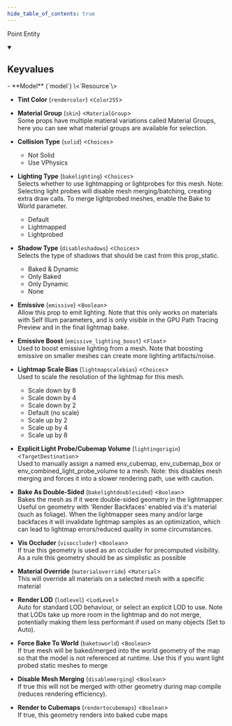 ```yaml
---
hide_table_of_contents: true
---
```


Point Entity



<details open>
<summary><h2>Keyvalues</h2></summary>
- **Model** (`model`) \<`Resource`\>

- **Tint Color** (`rendercolor`) \<`Color255`\>

- **Material Group** (`skin`) \<`MaterialGroup`\>\
Some props have multiple matieral variations called Material Groups, here you can see what material groups are available for selection.

- **Collision Type** (`solid`) \<`Choices`\>
  - Not Solid 
  - Use VPhysics 


- **Lighting Type** (`bakelighting`) \<`Choices`\>\
Selects whether to use lightmapping or lightprobes for this mesh. Note: Selecting light probes will disable mesh merging/batching, creating extra draw calls. To merge lightprobed meshes, enable the Bake to World parameter.
  - Default 
  - Lightmapped 
  - Lightprobed 


- **Shadow Type** (`disableshadows`) \<`Choices`\>\
Selects the type of shadows that should be cast from this prop_static.
  - Baked & Dynamic 
  - Only Baked 
  - Only Dynamic 
  - None 


- **Emissive** (`emissive`) \<`Boolean`\>\
Allow this prop to emit lighting. Note that this only works on materials with Self Illum parameters, and is only visible in the GPU Path Tracing Preview and in the final lightmap bake.

- **Emissive Boost** (`emissive_lighting_boost`) \<`Float`\>\
Used to boost emissive lighting from a mesh. Note that boosting emissive on smaller meshes can create more lighting artifacts/noise.

- **Lightmap Scale Bias** (`lightmapscalebias`) \<`Choices`\>\
Used to scale the resolution of the lightmap for this mesh.
  - Scale down by 8 
  - Scale down by 4 
  - Scale down by 2 
  - Default (no scale) 
  - Scale up by 2 
  - Scale up by 4 
  - Scale up by 8 


- **Explicit Light Probe/Cubemap Volume** (`lightingorigin`) \<`TargetDestination`\>\
Used to manually assign a named env_cubemap, env_cubemap_box or env_combined_light_probe_volume to a mesh. Note: this disables mesh merging and forces it into a slower rendering path, use with caution.

- **Bake As Double-Sided** (`bakelightdoublesided`) \<`Boolean`\>\
Bakes the mesh as if it were double-sided geometry in the lightmapper. Useful on geometry with 'Render Backfaces' enabled via it's material (such as foliage). When the lightmapper sees many and/or large backfaces it will invalidate lightmap samples as an optimization, which can lead to lightmap errors/reduced quality in some circumstances.

- **Vis Occluder** (`visoccluder`) \<`Boolean`\>\
If true this geometry is used as an occluder for precomputed visibility. As a rule this geometry should be as simplistic as possible

- **Material Override** (`materialoverride`) \<`Material`\>\
This will override all materials on a selected mesh with a specific material

- **Render LOD** (`lodlevel`) \<`LodLevel`\>\
Auto for standard LOD behaviour, or select an explicit LOD to use. Note that LODs take up more room in the lightmap and do not merge, potentially making them less performant if used on many objects (Set to Auto).

- **Force Bake To World** (`baketoworld`) \<`Boolean`\>\
If true mesh will be baked/merged into the world geometry of the map so that the model is not referenced at runtime. Use this if you want light probed static meshes to merge

- **Disable Mesh Merging** (`disablemerging`) \<`Boolean`\>\
If true this will not be merged with other geometry during map compile (reduces rendering efficiency).

- **Render to Cubemaps** (`rendertocubemaps`) \<`Boolean`\>\
If true, this geometry renders into baked cube maps


 </details>


